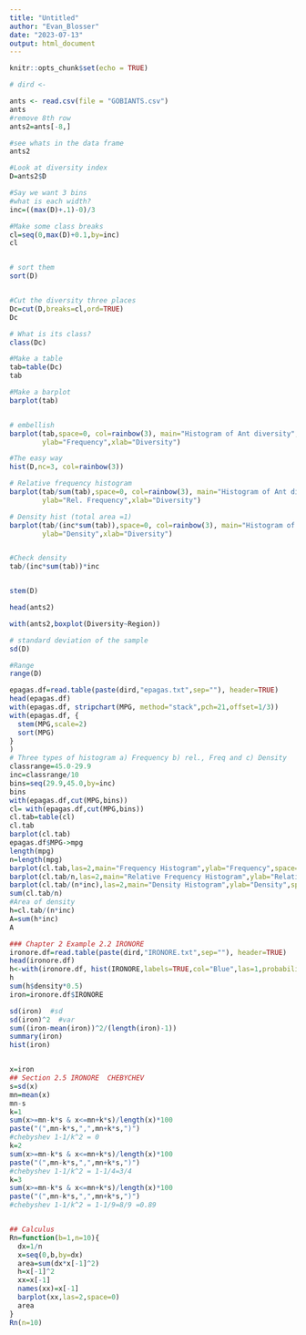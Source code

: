---
title: "Untitled"
author: "Evan_Blosser"
date: "2023-07-13"
output: html_document
---

```{r setup, include=FALSE}
knitr::opts_chunk$set(echo = TRUE)
```


```{r}
# dird <-

ants <- read.csv(file = "GOBIANTS.csv")
ants
#remove 8th row
ants2=ants[-8,]

#see whats in the data frame
ants2

#Look at diversity index
D=ants2$D

#Say we want 3 bins
#what is each width?
inc=((max(D)+.1)-0)/3

#Make some class breaks
cl=seq(0,max(D)+0.1,by=inc)
cl


# sort them
sort(D)


#Cut the diversity three places
Dc=cut(D,breaks=cl,ord=TRUE)
Dc

# What is its class?
class(Dc)

#Make a table
tab=table(Dc)
tab

#Make a barplot
barplot(tab)


# embellish
barplot(tab,space=0, col=rainbow(3), main="Histogram of Ant diversity",
        ylab="Frequency",xlab="Diversity")

#The easy way
hist(D,nc=3, col=rainbow(3))

# Relative frequency histogram
barplot(tab/sum(tab),space=0, col=rainbow(3), main="Histogram of Ant diversity",
        ylab="Rel. Frequency",xlab="Diversity")

# Density hist (total area =1)
barplot(tab/(inc*sum(tab)),space=0, col=rainbow(3), main="Histogram of Ant diversity",
        ylab="Density",xlab="Diversity")


#Check density
tab/(inc*sum(tab))*inc


stem(D)

head(ants2)

with(ants2,boxplot(Diversity~Region))

# standard deviation of the sample
sd(D)

#Range
range(D)

epagas.df=read.table(paste(dird,"epagas.txt",sep=""), header=TRUE)
head(epagas.df)
with(epagas.df, stripchart(MPG, method="stack",pch=21,offset=1/3))
with(epagas.df, {
  stem(MPG,scale=2)
  sort(MPG)
}
)
# Three types of histogram a) Frequency b) rel., Freq and c) Density
classrange=45.0-29.9
inc=classrange/10
bins=seq(29.9,45.0,by=inc)
bins
with(epagas.df,cut(MPG,bins))
cl= with(epagas.df,cut(MPG,bins))
cl.tab=table(cl)
cl.tab
barplot(cl.tab)
epagas.df$MPG->mpg
length(mpg)
n=length(mpg)
barplot(cl.tab,las=2,main="Frequency Histogram",ylab="Frequency",space=0)
barplot(cl.tab/n,las=2,main="Relative Frequency Histogram",ylab="Relative frequency",space=0)
barplot(cl.tab/(n*inc),las=2,main="Density Histogram",ylab="Density",space=0)
sum(cl.tab/n)
#Area of density
h=cl.tab/(n*inc)
A=sum(h*inc)
A

### Chapter 2 Example 2.2 IRONORE
ironore.df=read.table(paste(dird,"IRONORE.txt",sep=""), header=TRUE)
head(ironore.df)
h<-with(ironore.df, hist(IRONORE,labels=TRUE,col="Blue",las=1,probability=TRUE))
h
sum(h$density*0.5)
iron=ironore.df$IRONORE

sd(iron)  #sd
sd(iron)^2  #var
sum((iron-mean(iron))^2/(length(iron)-1))
summary(iron)
hist(iron)


x=iron
## Section 2.5 IRONORE  CHEBYCHEV
s=sd(x)
mn=mean(x)
mn-s
k=1
sum(x>=mn-k*s & x<=mn+k*s)/length(x)*100
paste("(",mn-k*s,",",mn+k*s,")")
#chebyshev 1-1/k^2 = 0
k=2
sum(x>=mn-k*s & x<=mn+k*s)/length(x)*100
paste("(",mn-k*s,",",mn+k*s,")")
#chebyshev 1-1/k^2 = 1-1/4=3/4
k=3
sum(x>=mn-k*s & x<=mn+k*s)/length(x)*100
paste("(",mn-k*s,",",mn+k*s,")")
#chebyshev 1-1/k^2 = 1-1/9=8/9 =0.89


## Calculus
Rn=function(b=1,n=10){
  dx=1/n
  x=seq(0,b,by=dx)
  area=sum(dx*x[-1]^2)
  h=x[-1]^2
  xx=x[-1]
  names(xx)=x[-1]
  barplot(xx,las=2,space=0)
  area
}
Rn(n=10)

```

